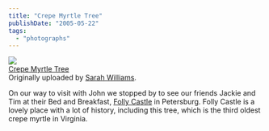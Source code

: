 ```yaml
---
title: "Crepe Myrtle Tree"
publishDate: "2005-05-22"
tags: 
  - "photographs"
---
```


[![](images/15158116_54984ccce6_m.jpg)](http://www.flickr.com/photos/54325514@N00/15158116/ "photo sharing")  
[Crepe Myrtle Tree](http://www.flickr.com/photos/54325514@N00/15158116/)  
Originally uploaded by [Sarah Williams](http://www.flickr.com/people/54325514@N00/).

On our way to visit with John we stopped by to see our friends Jackie and Tim at their Bed and Breakfast, [Folly Castle](http://www.follycastle.com) in Petersburg. Folly Castle is a lovely place with a lot of history, including this tree, which is the third oldest crepe myrtle in Virginia.
